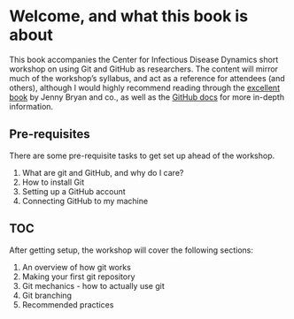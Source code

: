 # Welcome, and what this book is about {.unnumbered}

This book accompanies the Center for Infectious Disease Dynamics short workshop on using Git and GitHub as researchers.
The content will mirror much of the workshop's syllabus, and act as a reference for attendees (and others), although I would highly recommend reading through the [excellent book](https://happygitwithr.com) by Jenny Bryan and co., as well as the [GitHub docs](https://docs.github.com/en) for more in-depth information.

## Pre-requisites

There are some pre-requisite tasks to get set up ahead of the workshop.

1. What are git and GitHub, and why do I care?
2. How to install Git
3. Setting up a GitHub account
4. Connecting GitHub to my machine

## TOC

After getting setup, the workshop will cover the following sections:

1. An overview of how git works
2. Making your first git repository
3. Git mechanics - how to actually use git
4. Git branching
5. Recommended practices